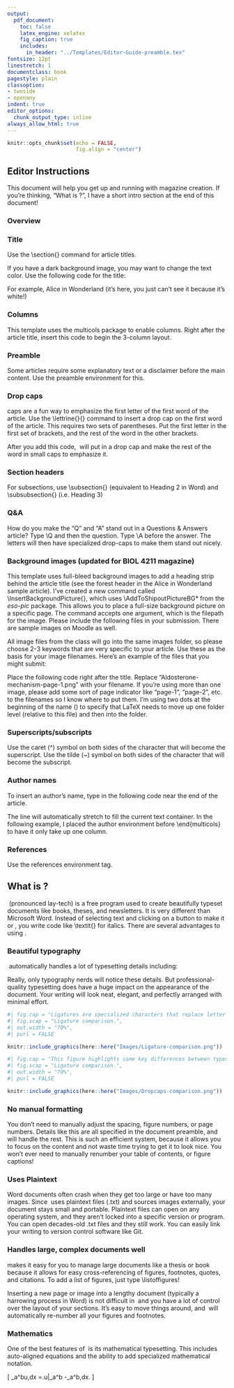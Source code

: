```yaml
---
output:
  pdf_document:
    toc: false
    latex_engine: xelatex
    fig_caption: true
    includes:
      in_header: "../Templates/Editor-Guide-preamble.tex"
fontsize: 12pt
linestretch: 1
documentclass: book
pagestyle: plain
classoption:
- twoside
- openany
indent: true
editor_options:
  chunk_output_type: inline
always_allow_html: true
---
```


```r
knitr::opts_chunk$set(echo = FALSE,
                      fig.align = "center")
```

## Editor Instructions

This document will help you get up and running with magazine creation. If you're thinking, "What is \LaTeX\?", I have a short intro section at the end of this document!

### Overview

\begin{enumerate}
  \item Write your article
  \item Decide if your article needs any subsection headers to break up the text
  \item Identify if your article has any of the following:
  \begin{itemize}
    \item A disclaimer/preamble before the main content
    \item Subsection headers
    \item A Q\&A
    \item An author name
    \item References
    \item Any background images
    \item Any special characters, superscripts, or subscripts
  \end{itemize}
  \item Read through the instructions below to identify the environment tags you'll need.
  \item Add the tags to your document. For example, you may need to surround the author name with \textbackslash begin\{author-name\} and \textbackslash end\{author-name\}.
  \item If using background images, create an 8.5" x 11" image (.PNG at at least 300 DPI). Please see the Background images section below and the files on Moodle to get an idea of what to submit.
\end{enumerate}


### Title

Use the \\section{} command for article titles.

\begin{verbatim}
\section{Article title}
\end{verbatim}

If you have a dark background image, you may want to change the text color. Use the following code for the title:

\begin{verbatim}
\section{\color{white} Alice in Wonderland}
\end{verbatim}

For example, \color{white} Alice in Wonderland \color{black} (it's here, you just can't see it because it's white!)

### Columns

This template uses the multicols package to enable columns. Right after the article title, insert this code to begin the 3-column layout.

\begin{verbatim}
\begin{multicols}{3}

Entire article content goes here (preamble, main text, author name, references)

\end{multicols}
\end{verbatim}


### Preamble

Some articles require some explanatory text or a disclaimer before the main content. Use the preamble environment for this.

\begin{verbatim}
\begin{preamble}

Insert disclaimer text here, an intro, etc...

\end{preamble}
\end{verbatim}

### Drop caps

\lettrine{D}{rop} caps are a fun way to emphasize the first letter of the first word of the article. Use the \\lettrine\{\}\{\} command to insert a drop cap on the first word of the article. This requires two sets of parentheses. Put the first letter in the first set of brackets, and the rest of the word in the other brackets.

After you add this code, \LaTeX\ will put in a drop cap and make the rest of the word in small caps to emphasize it.

\begin{verbatim}
\lettrine{D}{rop} caps are a fun way to emphasize the first letter... 
\end{verbatim}


### Section headers

For subsections, use \\subsection{} (equivalent to Heading 2 in Word) and \\subsubsection{} (i.e. Heading 3)


\begin{multicols}{3}

\subsection{Heading 2}

\begin{redacted-text}
Lorem ipsum odor amet, consectetuer adipiscing elit. Tristique ridiculus interdum faucibus tellus maecenas accumsan mauris vulputate. Aliquam sollicitudin eros phasellus gravida cursus tortor lacus pulvinar.

Penatibus dictum magnis sollicitudin dictumst malesuada fermentum porttitor. Proin eu sem eget aliquet; semper suspendisse potenti ridiculus et. Aptent parturient aptent rhoncus malesuada condimentum.

\end{redacted-text}

\subsubsection{Heading 3}

\begin{redacted-text}
Nisi mus nostra congue varius pretium magnis; non dictum elit. Bibendum venenatis ac at magna mauris. Torquent taciti arcu ligula vehicula mus non dignissim fermentum. Sagittis mollis orci aenean molestie curae lacinia nostra ullamcorper.

Suscipit odio duis gravida habitant volutpat arcu. Auctor diam maximus in egestas curae rhoncus. Efficitur lectus gravida dolor ut cursus vehicula quam parturient! Luctus eleifend lacinia; velit placerat metus arcu orci vulputate.

\end{redacted-text}

\end{multicols}

### Q\&A

\Q How do you make the "Q" and "A" stand out in a Questions \& Answers article?
\A Type \\Q and then the question. Type \\A before the answer. The letters will then have specialized drop-caps to make them stand out nicely.

\begin{verbatim}
\Q What happened to Alice?
\A She saw a stressed rabbit.
\end{verbatim}


### Background images (updated for BIOL 4211 magazine)

This template uses full-bleed background images to add a heading strip behind the article title (see the forest header in the Alice in Wonderland sample article). I've created a new command called \\InsertBackgroundPicture{}, which uses \\AddToShipoutPictureBG* from the *eso-pic* package. This allows you to place a full-size background picture on a specific page. The command accepts one argument, which is the filepath for the image. Please include the following files in your submission. There are sample images on Moodle as well.

\begin{itemize}
  \item A full-page background image for the first page of the article
  \begin{itemize}
    \item 8.5 inches by 11 inches
    \item a .PNG (at least 300 DPI)
    \item uses a photograph that is licensed for use (e.g. look for Creative Commons licenses or public domain licenses)
    \item No screenshots
  \end{itemize}
  \item The original image used to create the header
  \begin{itemize}
    \item This is so I can readjust the image if the title doesn't fit over it in the final PDF.
  \end{itemize}
  \item Screenshot of the image license. This will most likely be a short paragraph on the image page stating that it is available for use in other projects. It could also be a creative commons sticker on the image page, or a screenshot of the page stating that all images on the website are available for use.
  \item Any other photos that you think would make good fillers or backgrounds if there's multiple pages. These can be any size, as long as they are PNG files (at least 300 DPI) and licensed for use in other works (with a screenshot submitted as proof).
\end{itemize}

\textit{File names}

All image files from the class will go into the same images folder, so please choose 2-3 keywords that are very specific to your article. Use these as the basis for your image filenames. Here's an example of the files that you might submit:

\begin{itemize}
  \item ``Aldosterone-mechanism-page-1.png"
  \item ``Aldosterone-mechanism-original-header.png"
  \item ``Aldosterone-mechanism-license-proof.png"
\end{itemize}

Place the following code right after the title. Replace "Aldosterone-mechanism-page-1.png" with your filename. If you're using more than one image, please add some sort of page indicator like "page-1", "page-2", etc. to the filenames so I know where to put them. I'm using two dots at the beginning of the name (\textit{../}) to specify that LaTeX needs to move up one folder level (relative to this \textit{.Rmd} file) and then into the \textit{Images/} folder.

\begin{verbatim}
\InsertBackgroundPicture{../Images/Aldosterone-mechanism-page-1.png}
\end{verbatim}

### Superscripts/subscripts

Use the caret (^) symbol on both sides of the character that will become the superscript. Use the tilde (~) symbol on both sides of the character that will become the subscript.

\begin{verbatim}
H~2~O

R^2^
\end{verbatim}

### Author names

To insert an author's name, type in the following code near the end of the article.

\begin{verbatim}
\begin{author-name}
Lewis Carroll
\end{author-name}
\end{verbatim}

The line will automatically stretch to fill the current text container. In the following example, I placed the author environment before \\end{multicols} to have it only take up one column.


\begin{multicols}{3}

\begin{redacted-text}

Lorem ipsum odor amet, consectetuer adipiscing elit. Tristique ridiculus interdum faucibus tellus maecenas accumsan mauris vulputate. Aliquam sollicitudin eros phasellus gravida cursus tortor lacus pulvinar.

Penatibus dictum magnis sollicitudin dictumst malesuada fermentum porttitor. Proin eu sem eget aliquet; semper suspendisse potenti ridiculus et. Aptent parturient aptent rhoncus malesuada condimentum.

Nisi mus nostra congue varius pretium magnis; non dictum elit. Bibendum venenatis ac at magna mauris. Torquent taciti arcu ligula vehicula mus non dignissim fermentum.

\end{redacted-text}

\rule[-1pt]{5cm}{1pt}

Lewis Carroll


\end{multicols}



### References

Use the references environment tag.

\begin{verbatim}
\begin{references}
Paste in references here...
\end{references}
\end{verbatim}


## What is \LaTeX?

\LaTeX\ (pronounced lay-tech) is a free program used to create beautifully typeset documents like books, theses, and newsletters. It is very different than Microsoft Word. Instead of selecting text and clicking on a button to make it \textbf{bold} or \textit{italicized}, you write code like \\textit{} for italics. There are several advantages to using \LaTeX.

### Beautiful typography

\LaTeX\ automatically handles a lot of typesetting details including:

\begin{itemize}

\item Kerning - aesthetically pleasing spacing between letters based on their shapes
\item Ligatures - new characters for letter combinations like fi and ff, which often crash into each other in Word documents (see Figure \ref{ligatures} for a comparison).
\item Text justification without creating white rivers of blank spots
\item Consistent styles for section headers, citations, figure captions and numbering, etc.
\item and more!

\end{itemize}

Really, only typography nerds will notice these details. But professional-quality typesetting does have a huge impact on the appearance of the document. Your writing will look neat, elegant, and perfectly arranged with minimal effort.

```r
#| fig.cap = "Ligatures are specialized characters that replace letter combinations like \\textit{fi}. Left: Word does not automatically include ligatures, so these letters clash. In this Word example, notice the collision between the curve of the \\textit{f} and the dot in \\textit{i}. The word \\textit{office} also has slightly misaligned \\textit{f}'s. Disclaimer: I used a Garamond typeface that doesn't have ligatures, which is why the letters look different than the ones on the right. Right: \\LaTeX{} has full support for ligatures. These words showcase the \\textit{ffi} and \\textit{fi} ligatures. \\label{ligatures}",
#| fig.scap = "Ligature comparison.",
#| out.width = "70%",
#| purl = FALSE

knitr::include_graphics(here::here("Images/Ligature-comparison.png"))
```


```r
#| fig.cap = "This figure highlights some key differences between typesetting in Word (left) and \\LaTeX{} (right). Notice how Word creates a misaligned drop-cap and awkward justification, with several gaps (highlighted in red). \\LaTeX{} produces neatly aligned text, and it even uses small caps to emphasize the first word. \\label{drops}",
#| fig.scap = "Ligature comparison.",
#| out.width = "70%",
#| purl = FALSE

knitr::include_graphics(here::here("Images/Dropcaps-comparison.png"))
```


### No manual formatting

You don't need to manually adjust the spacing, figure numbers, or page numbers. Details like this are all specified in the document preamble, and \LaTeX will handle the rest. This is such an efficient system, because it allows you to focus on the content and not waste time trying to get it to look nice. You won't ever need to manually renumber your table of contents, or figure captions!

### Uses Plaintext

Word documents often crash when they get too large or have too many images. Since \LaTeX\ uses plaintext files (.txt) and sources images externally, your document stays small and portable. Plaintext files can open on any operating system, and they aren't locked into a specific version or program. You can open decades-old .txt files and they still work. You can easily link your writing to version control software like Git.

### Handles large, complex documents well

\LaTeX makes it easy for you to manage large documents like a thesis or book because it allows for easy cross-referencing of figures, footnotes, quotes, and citations. To add a list of figures, just type \\listoffigures!

Inserting a new page or image into a lengthy document (typically a harrowing process in Word) is not difficult in \LaTeX\ and you have a lot of control over the layout of your sections. It's easy to move things around, and \LaTeX\ will automatically re-number all your figures and footnotes.

### Mathematics

One of the best features of \LaTeX\ is its mathematical typesetting. This includes auto-aligned equations and the ability to add specialized mathematical notation.

\[
\int_a^bu\frac{d^2v}{dx^2}\,dx
=\left.u\frac{dv}{dx}\right|_a^b
-\int_a^b\frac{du}{dx}\frac{dv}{dx}\,dx.
\]

